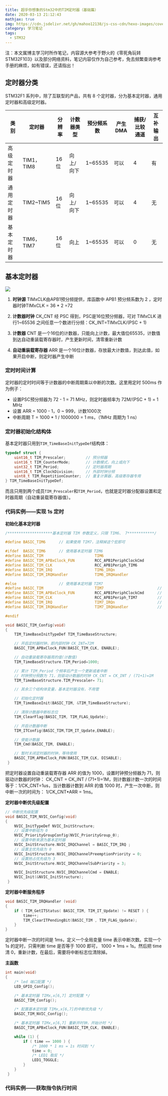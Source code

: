 ```yaml
---
title: 超乎你想象的Stm32中的TIM定时器（基础篇）
date: 2020-03-13 21:12:43
mathjax: true
img: https://cdn.jsdelivr.net/gh/mahoo12138/js-css-cdn/hexo-images/cover/stm32.jpg
category: 学习笔记
tags:
  - STM32
---
```


注：本文属博主学习时所作笔记，内容源大参考于野火的《零死角玩转STM32F103》以及部分网络资料，笔记内容仅作为自己参考，免去频繁查询参考手册的麻烦，如有错误，还请指出！

## 定时器分类

STM32F1 系列中，除了互联型的产品，共有 8 个定时器，分为基本定时器，通用定时器和高级定时器。

| 类别       | 定时器     | 分辨率 | 计数器类型 | 预分频系数 | 产生DMA | 捕获/比较通道 | 互补输出 |
| ---------- | ---------- | ------ | ---------- | ---------- | ------- | ------------- | -------- |
| 高级定时器 | TIM1，TIM8 | 16位   | 向上/向下  | 1~65535    | 可以    | 4             | 有       |
| 通用定时器 | TIM2\~TIM5 | 16位   | 向上/向下  | 1~65535    | 可以    | 4             | 无       |
| 基本定时器 | TIM6，TIM7 | 16位   | 向上       | 1~65535    | 可以    | 0             | 无       |

## 基本定时器

![](https://cdn.jsdelivr.net/gh/mahoo12138/js-css-cdn/hexo-images/study/STM32/tim1.png)

1. **时钟源** TIMxCLK由APB1预分频提供，库函数中 APB1 预分频系数为 2 ，定时器时钟TIMxCLK = 36 \* 2 =72

2. **计数器时钟** CK_CNT 经 PSC 得到，PSC是16位预分频器，可对 TIMxCLK 进行1~65536 之间任意一个数进行分频：CK_INT=TIMxCLK/\(PSC + 1\)

3. **计数器** CNT 是一个16位的计数器，只能向上计数，最大值位65535，计数值到达自动重装载寄存器时，产生更新时间，清零重新计数

4. **自动重装载寄存器** ARR 是一个16位计数器，存放最大计数值，到达此值，如果开启中断，则定时器产生中断

### 定时时间计算

定时器的定时时间等于计数器的中断周期乘以中断的次数。这里用定时 500ms 作为例子：

- 设置PSC预分频器为 72 - 1 = 71 MHz，则定时器频率为 72M/(PSC + 1) = 1 MHz
- 设置 ARR = 1000 - 1，0 ~ 999，计数1000次
- 中断周期 T = 1000 \* 1 / 1000000 = 1 ms，（1MHz 周期为 1 ns）

### 定时器初始化结构体

基本定时器只用到`TIM_TimeBaseInitTypeDef`结构体：

```c
typedef struct {
    uint16_t TIM_Prescaler; 		// 预分频器
    uint16_t TIM_CounterMode; 		// 计数模式，向上或向下
    uint32_t TIM_Period; 			// 定时器周期
    uint16_t TIM_ClockDivision; 	// 外部时钟分频
    uint8_t TIM_RepetitionCounter; 	// 重复计算器，高级寄存器专用
} TIM_TimeBaseInitTypeDef;
```

而且只用到两个成员`TIM_Prescaler`和`TIM_Period`，也就是定时器分配器设置和定时器周期（自动重装载寄存器值）。

### 代码实例——实现 1s 定时

**初始化基本定时器**

```c
/********************基本定时器 TIM 参数定义，只限 TIM6、 7************/

#define BASIC_TIM6 		// 如果使用 TIM7，注释掉这个宏即可

#ifdef  BASIC_TIM6 		// 使用基本定时器 TIM6
#define BASIC_TIM 						TIM6
#define BASIC_TIM_APBxClock_FUN 		RCC_APB1PeriphClockCmd
#define BASIC_TIM_CLK 					RCC_APB1Periph_TIM6
#define BASIC_TIM_IRQ 					TIM6_IRQn
#define BASIC_TIM_IRQHandler 			TIM6_IRQHandler

#else 					// 使用基本定时器 TIM7
#define BASIC_TIM 						TIM7						// 定时器
#define BASIC_TIM_APBxClock_FUN 		RCC_APB1PeriphClockCmd		// 时钟函数
#define BASIC_TIM_CLK 					RCC_APB1Periph_TIM7			// 时钟
#define BASIC_TIM_IRQ 					TIM7_IRQn					// 中断源
#define BASIC_TIM_IRQHandler 			TIM7_IRQHandler				// 中断服务函数

#endif
```

```c
void BASIC_TIM_Config(void)
{
    TIM_TimeBaseInitTypeDef TIM_TimeBaseStructure;

    // 开启定时器时钟，即内部时钟 CK_INT=72M
    BASIC_TIM_APBxClock_FUN(BASIC_TIM_CLK, ENABLE);

    // 自动重装载寄存器周的值(计数值)
    TIM_TimeBaseStructure.TIM_Period=1000;

    // 累计 TIM_Period 个频率后产生一个更新或者中断
    // 时钟预分频数为 71，则驱动计数器的时钟 CK_CNT = CK_INT / (71+1)=1M
    TIM_TimeBaseStructure.TIM_Prescaler= 71;

    // 其余三个结构体变量，基本定时器没有，不用管

    // 初始化定时器
    TIM_TimeBaseInit(BASIC_TIM, &TIM_TimeBaseStructure);

    // 清除计数器中断标志位
    TIM_ClearFlag(BASIC_TIM, TIM_FLAG_Update);

    // 开启计数器中断
    TIM_ITConfig(BASIC_TIM,TIM_IT_Update,ENABLE);

    // 使能计数器
    TIM_Cmd(BASIC_TIM, ENABLE);

    // 暂时关闭定时器的时钟，等待使用
    BASIC_TIM_APBxClock_FUN(BASIC_TIM_CLK, DISABLE);
 }
```

把定时器设置自动重装载寄存器 ARR 的值为 1000，设置时钟预分频器为 71，则驱动计数器的时钟： CK_CNT = CK_INT / (71+1)=1M，则计数器计数一次的时间等于：1/CK_CNT=1us，当计数器计数到 ARR 的值 1000 时，产生一次中断，则中断一次的时间为： 1/CK_CNT\*ARR = 1ms。

**定时器中断优先级配置**

```c
// 中断优先级配置
void BASIC_TIM_NVIC_Config(void)
{
    NVIC_InitTypeDef NVIC_InitStructure;
    // 设置中断组为 0
    NVIC_PriorityGroupConfig(NVIC_PriorityGroup_0);
    // 设置中断来源为基本定时器
    NVIC_InitStructure.NVIC_IRQChannel = BASIC_TIM_IRQ ;
    // 设置主优先级为 0
    NVIC_InitStructure.NVIC_IRQChannelPreemptionPriority = 0;
    // 设置抢占优先级为 3
    NVIC_InitStructure.NVIC_IRQChannelSubPriority = 3;

    NVIC_InitStructure.NVIC_IRQChannelCmd = ENABLE;
    NVIC_Init(&NVIC_InitStructure);
 }
```

**定时器中断服务程序**

```c
void BASIC_TIM_IRQHandler (void)
{
    if ( TIM_GetITStatus( BASIC_TIM, TIM_IT_Update) != RESET ) {
        time++;
        TIM_ClearITPendingBit(BASIC_TIM , TIM_FLAG_Update);
    }
}
```

定时器中断一次的时间是 1ms，定义一个全局变量 time 表示中断次数。实现一个 1s 的定时，只需判断 time 是否等于 1000 即可， 1000 \* 1ms = 1s。然后把 time 清 0，重新计数，在最后，需要将中断标志位清除掉。

**主函数**

```c
int main(void)
{
    /* led 端口配置 */
    LED_GPIO_Config();

    /* 基本定时器 TIMx,x[6,7] 定时配置 */
    BASIC_TIM_Config();

    /* 配置基本定时器 TIMx,x[6,7]的中断优先级 */
    BASIC_TIM_NVIC_Config();

    /* 基本定时器 TIMx,x[6,7] 重新开时钟，开始计时 */
    BASIC_TIM_APBxClock_FUN(BASIC_TIM_CLK, ENABLE);

    while (1) {
    	if ( time == 1000 ) {
        	/* 1000 * 1 ms = 1s 时间到 */
            time = 0;
            /* LED1 取反 */
            LED1_TOGGLE;
        }
    }
 }
```

### 代码实例——获取指令执行时间
